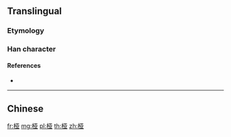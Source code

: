 {{character info/new}}
{{also|椏}}

==Translingual==
{{Han simplified forms|椏|𬂲|桠|ex=y}}

===Etymology===
{{Han simp|椏|f=亞|t=亚}}

===Han character===
{{Han char|rn=75|rad=木|as=06|sn=10|four=|canj=DMTC|ids=⿰木亚}}

====References====
* {{Han ref|kx=0526.211|hdz=21195.041|uh=6860|ud=26720}}

----

==Chinese==
{{zh-see|椏}}

[[fr:桠]]
[[mg:桠]]
[[pl:桠]]
[[th:桠]]
[[zh:桠]]